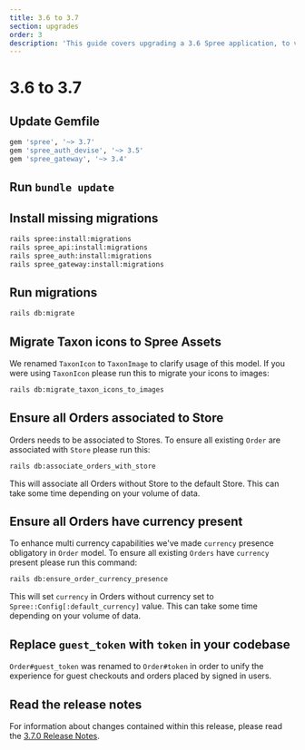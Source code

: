 ```yaml
---
title: 3.6 to 3.7
section: upgrades
order: 3
description: 'This guide covers upgrading a 3.6 Spree application, to version 3.7.'
---
```


# 3.6 to 3.7

## Update Gemfile

```ruby
gem 'spree', '~> 3.7'
gem 'spree_auth_devise', '~> 3.5'
gem 'spree_gateway', '~> 3.4'
```

## Run `bundle update`

## Install missing migrations

```bash
rails spree:install:migrations
rails spree_api:install:migrations
rails spree_auth:install:migrations
rails spree_gateway:install:migrations
```

## Run migrations

```bash
rails db:migrate
```

## Migrate Taxon icons to Spree Assets

We renamed `TaxonIcon` to `TaxonImage` to clarify usage of this model. If you were using `TaxonIcon` please run this to migrate your icons to images:

```bash
rails db:migrate_taxon_icons_to_images
```

## Ensure all Orders associated to Store

Orders needs to be associated to Stores. To ensure all existing `Order` are associated with `Store` please run this:

```bash
rails db:associate_orders_with_store
```

This will associate all Orders without Store to the default Store. This can take some time depending on your volume of data.

## Ensure all Orders have currency present

To enhance multi currency capabilities we've made `currency` presence obligatory in `Order` model. To ensure all existing `Orders` have `currency` present please run this command:

```bash
rails db:ensure_order_currency_presence
```

This will set `currency` in Orders without currency set to `Spree::Config[:default_currency]` value. This can take some time depending on your volume of data.

## Replace `guest_token` with `token` in your codebase

`Order#guest_token` was renamed to `Order#token` in order to unify the experience for guest checkouts and orders placed by signed in users.

## Read the release notes

For information about changes contained within this release, please read the [3.7.0 Release Notes](https://guides.spreecommerce.org/release_notes/spree_3_7_0.html).

